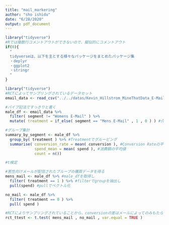 ```yaml
---
title: "mail_markering"
author: "sho ishidu"
date: "6/28/2020"
output: pdf_document
---
```


```r
library("tidyverse")
#Rでは複数行コメントアウトができないので、擬似的にコメントアウト
if(0){
  "
  tidyverseは、以下を主とする様々なパッケージをまとめたパッケージ集
  ・deplyr
  ・ggplot2
  ・stringr
  "
}
```

```r
library("tidyverse")
#RCTによってサンプリングされているデータセット
email_data <- read_csv("../../datas/Kevin_Hillstrom_MineThatData_E-MailAnalytics_DataMiningChallenge_2008.03.20.csv")

#パイプ記法ですっきりと書く
male_df <- email_data %>%
  filter( segment != "Womens E-Mail" ) %>%
  mutate( treatment = if_else( segment == "Mens E-Mail" , 1 , 0 ) ) #介入を意味するtreatement列を追加。Mens EMailなら1、それ以外なら0
```

```r
#グループ集計
summary_by_segment <- male_df %>%
  group_by( treatment ) %>% #Treatmentでグルーピング
  summarise( conversion_rate = mean( conversion ), #Conversion Rateの平均値
             spend_mean = mean( spend ), #消費額の平均値
             count = n())
```

```r
#t検定

#男性向けメールが配信されたブループの購買データを得る
mens_mail <- male_df %>% #male_dfを取得し
  filter( treatment == 1 ) %>% #filterでgroupを抽出し
  pull(spend) #pullでベクトル化

no_mail <- male_df %>%
  filter( treatment == 0 ) %>%
  pull( spend )

#RCTによりサンプリングされていることから、conversionの差はメールによってのみもたらされたと解釈できる
rct_ttest <- t.test( mens_mail , no_mail , var.equal = TRUE )
```